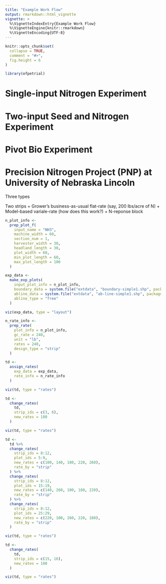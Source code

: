 ```yaml
---
title: "Example Work Flow"
output: rmarkdown::html_vignette
vignette: >
  %\VignetteIndexEntry{Example Work Flow}
  %\VignetteEngine{knitr::rmarkdown}
  %\VignetteEncoding{UTF-8}
---
```


```r
knitr::opts_chunk$set(
  collapse = TRUE,
  comment = "#>",
  fig.height = 6
)
```

```r
library(ofpetrial)
```

# Single-input Nitrogen Experiment

# Two-input Seed and Nitrogen Experiment

# Pivot Bio Experiment

# Precision Nitrogen Project (PNP) at University of Nebraska Lincoln

Three types

Two strips 
+ Grower's business-as-usual flat-rate (say, 200 lbs/acre of N)
+ Model-based variale-rate (how does this work?)
+ N-reponse block

```r
n_plot_info <-
  prep_plot_f(
    input_name = "NH3",
    machine_width = 60,
    section_num = 1,
    harvester_width = 30,
    headland_length = 30,
    plot_width = 60,
    min_plot_length = 60,
    max_plot_length = 100
  )

exp_data <-
  make_exp_plots(
    input_plot_info = n_plot_info,
    boundary_data = system.file("extdata", "boundary-simple1.shp", package = "ofpetrial"),
    abline_data = system.file("extdata", "ab-line-simple1.shp", package = "ofpetrial"),
    abline_type = "free"
  )

viz(exp_data, type = "layout")
```

```r
n_rate_info <-
  prep_rate(
    plot_info = n_plot_info,
    gc_rate = 240,
    unit = "lb",
    rates = 240,
    design_type = "strip"
  )

td <-
  assign_rates(
    exp_data = exp_data,
    rate_info = n_rate_info
  )

viz(td, type = "rates")
```

```r
td <-
  change_rates(
    td,
    strip_ids = c(3, 6),
    new_rates = 180
  )

viz(td, type = "rates")
```

```r
td <-
  td %>%
  change_rates(
    strip_ids = 8:12,
    plot_ids = 5:9,
    new_rates = c(100, 140, 180, 220, 260),
    rate_by = "strip"
  ) %>%
  change_rates(
    strip_ids = 8:12,
    plot_ids = 15:19,
    new_rates = c(140, 260, 100, 180, 220),
    rate_by = "strip"
  ) %>%
  change_rates(
    strip_ids = 8:12,
    plot_ids = 25:29,
    new_rates = c(220, 100, 260, 220, 180),
    rate_by = "strip"
  )

viz(td, type = "rates")
```

```r
td <-
  change_rates(
    td,
    strip_ids = c(15, 16),
    new_rates = 180
  )

viz(td, type = "rates")
```

